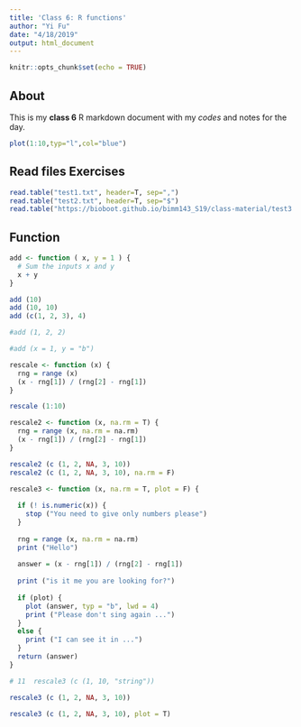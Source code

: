 ```yaml
---
title: 'Class 6: R functions'
author: "Yi Fu"
date: "4/18/2019"
output: html_document
---
```


```r
knitr::opts_chunk$set(echo = TRUE)
```

## About
This is my **class 6** R markdown document with my *codes* and notes for the day.

```r
plot(1:10,typ="l",col="blue")
```
## Read files Exercises
```r
read.table("test1.txt", header=T, sep=",")
read.table("test2.txt", header=T, sep="$")
read.table("https://bioboot.github.io/bimm143_S19/class-material/test3.txt")
```

## Function
```r
add <- function ( x, y = 1 ) {
  # Sum the inputs x and y
  x + y
}
```

```r
add (10)
add (10, 10)
add (c(1, 2, 3), 4)
```

```r
#add (1, 2, 2)
```

```r
#add (x = 1, y = "b")
```
```r
rescale <- function (x) {
  rng = range (x)
  (x - rng[1]) / (rng[2] - rng[1])
}
```

```r
rescale (1:10)
```

```r
rescale2 <- function (x, na.rm = T) {
  rng = range (x, na.rm = na.rm)
  (x - rng[1]) / (rng[2] - rng[1])
}
```

```r
rescale2 (c (1, 2, NA, 3, 10))
rescale2 (c (1, 2, NA, 3, 10), na.rm = F)
```
```r
rescale3 <- function (x, na.rm = T, plot = F) {
  
  if (! is.numeric(x)) {
    stop ("You need to give only numbers please")
  }
  
  rng = range (x, na.rm = na.rm)
  print ("Hello")
  
  answer = (x - rng[1]) / (rng[2] - rng[1])
  
  print ("is it me you are looking for?")
  
  if (plot) {
    plot (answer, typ = "b", lwd = 4)
    print ("Please don't sing again ...")
  }
  else {
    print ("I can see it in ...")
  }
  return (answer)
}
```

```r
# 11  rescale3 (c (1, 10, "string"))
```

```r
rescale3 (c (1, 2, NA, 3, 10))
```

```r
rescale3 (c (1, 2, NA, 3, 10), plot = T)
```

